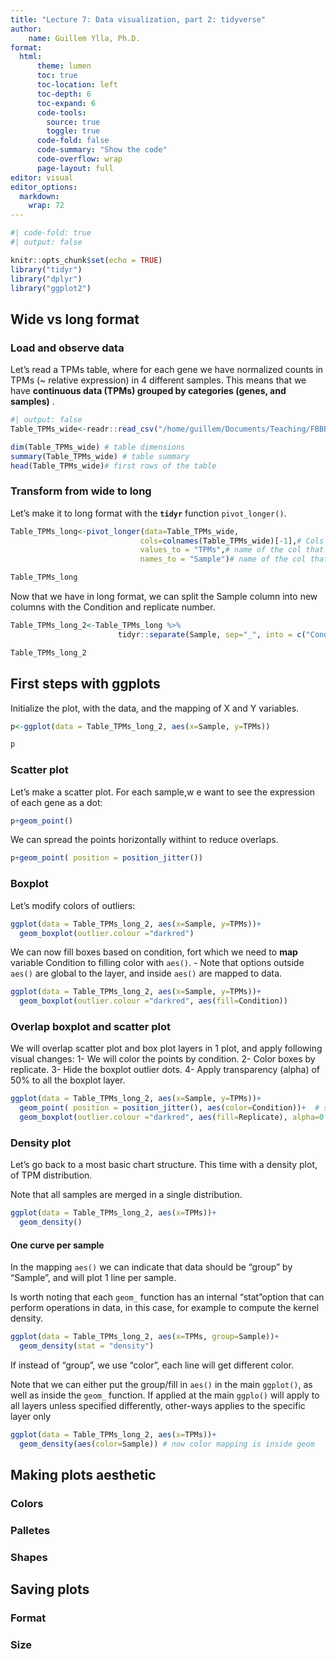 ```yaml
---
title: "Lecture 7: Data visualization, part 2: tidyverse"
author:
    name: Guillem Ylla, Ph.D.
format: 
  html:
      theme: lumen
      toc: true
      toc-location: left
      toc-depth: 6
      toc-expand: 6
      code-tools:
        source: true
        toggle: true
      code-fold: false
      code-summary: "Show the code"
      code-overflow: wrap
      page-layout: full
editor: visual
editor_options: 
  markdown: 
    wrap: 72
---
```


```r
#| code-fold: true
#| output: false

knitr::opts_chunk$set(echo = TRUE)
library("tidyr")
library("dplyr")
library("ggplot2")
```

## Wide vs long format

### Load and observe data

Let's read a TPMs table, where for each gene we have normalized counts
in TPMs (\~ relative expression) in 4 different samples. This means that
we have **continuous data (TPMs) grouped by categories (genes, and
samples)** .

```r
#| output: false
Table_TPMs_wide<-readr::read_csv("/home/guillem/Documents/Teaching/FBBB_UJ_AT4BR/Data/TPMs_table_100genes.csv")
```

```r
dim(Table_TPMs_wide) # table dimensions
summary(Table_TPMs_wide) # table summary
head(Table_TPMs_wide)# first rows of the table
```

### Transform from wide to long

Let's make it to long format with the **`tidyr`** function
`pivot_longer()`.

```r
Table_TPMs_long<-pivot_longer(data=Table_TPMs_wide, 
                             cols=colnames(Table_TPMs_wide)[-1],# Cols to pivot: all except 1st
                             values_to = "TPMs",# name of the col that contained the vals of pivoted cols
                             names_to = "Sample")# name of the col that contains the names of the pivoted cols

Table_TPMs_long
```

Now that we have in long format, we can split the Sample column into new
columns with the Condition and replicate number.

```r
Table_TPMs_long_2<-Table_TPMs_long %>% 
                        tidyr::separate(Sample, sep="_", into = c("Condition","Replicate"),remove=FALSE)

Table_TPMs_long_2 
```

## First steps with ggplots

Initialize the plot, with the data, and the mapping of X and Y
variables.

```r
p<-ggplot(data = Table_TPMs_long_2, aes(x=Sample, y=TPMs))

p
```

### Scatter plot

Let's make a scatter plot. For each sample,w e want to see the
expression of each gene as a dot:

```r
p+geom_point()

```

We can spread the points horizontally withint to reduce overlaps.

```r
p+geom_point( position = position_jitter()) 
```

### Boxplot

Let's modify colors of outliers:

```r
ggplot(data = Table_TPMs_long_2, aes(x=Sample, y=TPMs))+
  geom_boxplot(outlier.colour ="darkred")
```

We can now fill boxes based on condition, fort which we need to **map**
variable Condition to filling color with `aes()`. - Note that options
outside `aes()` are global to the layer, and inside `aes()` are mapped
to data.

```r
ggplot(data = Table_TPMs_long_2, aes(x=Sample, y=TPMs))+
  geom_boxplot(outlier.colour ="darkred", aes(fill=Condition))
```

### Overlap boxplot and scatter plot

We will overlap scatter plot and box plot layers in 1 plot, and apply
following visual changes: 1- We will color the points by condition. 2-
Color boxes by replicate. 3- Hide the boxplot outlier dots. 4- Apply
transparency (alpha) of 50% to all the boxplot layer.

```r
ggplot(data = Table_TPMs_long_2, aes(x=Sample, y=TPMs))+
  geom_point( position = position_jitter(), aes(color=Condition))+  # scatter plot, colored by
  geom_boxplot(outlier.colour ="darkred", aes(fill=Replicate), alpha=0.5, outlier.shape = NA)
```

### Density plot

Let's go back to a most basic chart structure. This time with a density
plot, of TPM distribution.

Note that all samples are merged in a single distribution.

```r
ggplot(data = Table_TPMs_long_2, aes(x=TPMs))+
  geom_density()
```

#### One curve per sample

In the mapping `aes()` we can indicate that data should be "group" by
"Sample", and will plot 1 line per sample.

Is worth noting that each `geom_` function has an internal "stat"option
that can perform operations in data, in this case, for example to
compute the kernel density.

```r
ggplot(data = Table_TPMs_long_2, aes(x=TPMs, group=Sample))+
  geom_density(stat = "density")
```

If instead of "group", we use "color", each line will get different
color.

Note that we can either put the group/fill in `aes()` in the main
`ggplot()`, as well as inside the `geom_` function. If applied at the
main `ggplo()` will apply to all layers unless specified differently,
other-ways applies to the specific layer only

```r
ggplot(data = Table_TPMs_long_2, aes(x=TPMs))+
  geom_density(aes(color=Sample)) # now color mapping is inside geom
```

## Making plots aesthetic

### Colors

### Palletes

### Shapes

## Saving plots

### Format

### Size
